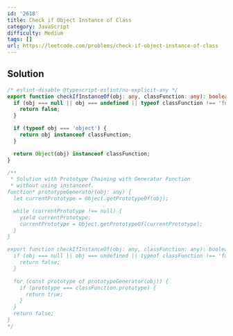 ```yaml
---
id: '2618'
title: Check if Object Instance of Class
category: JavaScript
difficulty: Medium
tags: []
url: https://leetcode.com/problems/check-if-object-instance-of-class
---
```


## Solution

```typescript filename="solution.ts" copy
/* eslint-disable @typescript-eslint/no-explicit-any */
export function checkIfInstanceOf(obj: any, classFunction: any): boolean {
  if (obj === null || obj === undefined || typeof classFunction !== 'function') {
    return false;
  }

  if (typeof obj === 'object') {
    return obj instanceof classFunction;
  }

  return Object(obj) instanceof classFunction;
}

/**
 * Solution with Prototype Chaining with Generator Function
 * without using instanceof.
function* prototypeGenerator(obj: any) {
  let currentPrototype = Object.getPrototypeOf(obj);

  while (currentPrototype !== null) {
    yield currentPrototype;
    currentPrototype = Object.getPrototypeOf(currentPrototype);
  }
}

export function checkIfInstanceOf(obj: any, classFunction: any): boolean {
  if (obj === null || obj === undefined || typeof classFunction !== 'function') {
    return false;
  }

  for (const prototype of prototypeGenerator(obj)) {
    if (prototype === classFunction.prototype) {
      return true;
    }
  }
  return false;
}
*/
```


